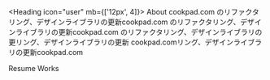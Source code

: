 <Profile />

<Heading icon="user" mb={['12px', 4]}>
  About
</Heading>
<BodyText>
  cookpad.com のリファクタリング、デザインライブラリの更新cookpad.com
  のリファクタリング、デザインライブラリの更新cookpad.com
  のリファクタリング、デザインライブラリの更リング、デザインライブラリの更新
  cookpad.comリング、デザインライブラリの更新cookpad.com
</BodyText>

<Heading icon="paper">Resume</Heading>
<Heading icon="book">Works</Heading>

<Blogs />
<Rewards />
<Skills />
